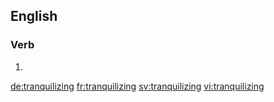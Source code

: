 ==English==

===Verb===
{{head|en}}

# {{present participle of|tranquilize}}

[[de:tranquilizing]]
[[fr:tranquilizing]]
[[sv:tranquilizing]]
[[vi:tranquilizing]]